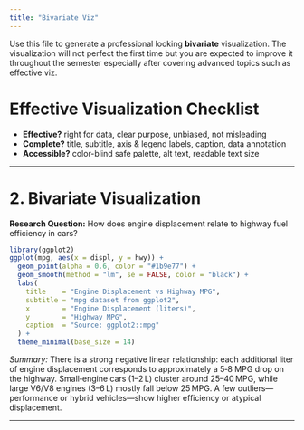 ```yaml
---
title: "Bivariate Viz"
---
```


Use this file to generate a professional looking **bivariate** visualization.  The visualization will not perfect the first time but you are expected to improve it throughout the semester especially after covering advanced topics such as effective viz.

# Effective Visualization Checklist

- **Effective?** right for data, clear purpose, unbiased, not misleading
- **Complete?** title, subtitle, axis & legend labels, caption, data annotation
- **Accessible?** color-blind safe palette, alt text, readable text size

---

# 2. Bivariate Visualization

**Research Question:** How does engine displacement relate to highway fuel efficiency in cars?

```r
library(ggplot2)
ggplot(mpg, aes(x = displ, y = hwy)) +
  geom_point(alpha = 0.6, color = "#1b9e77") +
  geom_smooth(method = "lm", se = FALSE, color = "black") +
  labs(
    title    = "Engine Displacement vs Highway MPG",
    subtitle = "mpg dataset from ggplot2",
    x        = "Engine Displacement (liters)",
    y        = "Highway MPG",
    caption  = "Source: ggplot2::mpg"
  ) +
  theme_minimal(base_size = 14)
```

*Summary:* There is a strong negative linear relationship: each additional liter of engine displacement corresponds to approximately a 5‑8 MPG drop on the highway. Small‑engine cars (1–2 L) cluster around 25–40 MPG, while large V6/V8 engines (3–6 L) mostly fall below 25 MPG. A few outliers—performance or hybrid vehicles—show higher efficiency or atypical displacement.

---
